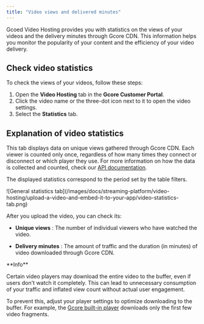 ---
title: "Video views and delivered minutes"
---

Gcoed Video Hosting provides you with statistics on the views of your videos and the delivery minutes through Gcore CDN. This information helps you monitor the popularity of your content and the efficiency of your video delivery.

## Check video statistics

To check the views of your videos, follow these steps:

  1. Open the **Video Hosting** tab in the **Gcore Customer Portal**.
  2. Click the video name or the three-dot icon next to it to open the video settings.
  3. Select the **Statistics** tab.



## Explanation of video statistics

This tab displays data on unique views gathered through Gcore CDN. Each viewer is counted only once, regardless of how many times they connect or disconnect or which player they use. For more information on how the data is collected and counted, check our [API documentation](https://api.gcore.com/docs/streaming#tag/Statistics). 

The displayed statistics correspond to the period set by the table filters. 


<Frame>![General statistics tab](/images/docs/streaming-platform/video-hosting/upload-a-video-and-embed-it-to-your-app/video-statistics-tab.png)</Frame>



After you upload the video, you can check its: 

  * **Unique views** : The number of individual viewers who have watched the video. 

  * **Delivery minutes** : The amount of traffic and the duration (in minutes) of video downloaded through Gcore CDN.


<Info>
**Info**

Certain video players may download the entire video to the buffer, even if users don't watch it completely. This can lead to unnecessary consumption of your traffic and inflated view count without actual user engagement. 

To prevent this, adjust your player settings to optimize downloading to the buffer. For example, the [Gcore built-in player](/streaming-platform/extra-features/customize-appearance-of-the-built-in-player) downloads only the first few video fragments.
</Info>